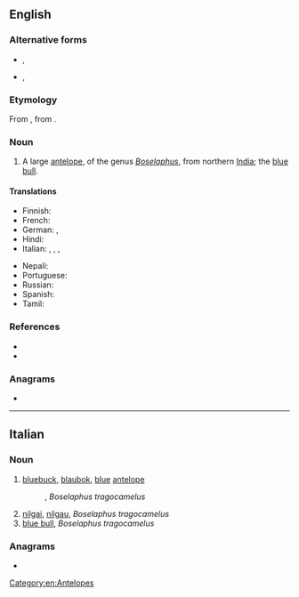 ==English==
{{wikipedia}}

===Alternative forms===
* {{l|en|nilghau}}, {{l|en|nilgau}}
* {{l|en|nylghau}}, {{l|en|nylgau}}

===Etymology===
From {{etyl|hi|en}} {{m|hi|नीलगाय||nilgai}}, from {{compound|hi|नीला|गाय|t1=blue|t2=cow|nocat=1}}.

===Noun===
{{en-noun|s|nilgai}}

# A large [[antelope]], of the genus ''[[Boselaphus]]'', from northern [[India]]; the [[blue bull]].

====Translations====
{{trans-top|large antelope of northern India}}
* Finnish: {{t|fi|nilgau}}
* French: {{t+|fr|nilgaut|m}}
* German: {{t+|de|Nilgau|m}}, {{t|de|Nilgauantilope|f}}
* Hindi: {{t+|hi|नीलगाय|sc=Deva}}
* Italian: {{t|it|nilgau|m}}, {{t|it|antilope azzurra|f}}, {{t|it|nilgai|f}}, {{t|it|nilghais|m}}
{{trans-mid}}
* Nepali: {{t|ne|निलगाई|sc=Deva}}
* Portuguese: {{t|pt|nilgó|m}}
* Russian: {{t+|ru|нильга́у|sc=Cyrl}}
* Spanish: {{t|es|nilgó|m}}
* Tamil: {{t+|ta|நீலான்|sc=Taml}}
{{trans-bottom}}

===References===
*{{R:Lexico|nilgai}}
*{{R:TheFreeDictionary|nilgai}}

===Anagrams===
* {{anagrams|en|a=agiiln|Gilani|ailing}}

[[Category:en:Antelopes]]

----

==Italian==

===Noun===
{{it-noun|m|-}}

# [[bluebuck]],   [[blaubok]], [[blue]] [[antelope]]
#: {{syn|it|antilope azzurra}}, ''Boselaphus tragocamelus''
# [[nilgai]], [[nilgau]], ''Boselaphus tragocamelus''
# [[blue bull]], ''Boselaphus tragocamelus''

{{C|it|Animals|Antelopes|Mammals}}

===Anagrams===
* {{anagrams|it|a=agiiln|lagnii}}
